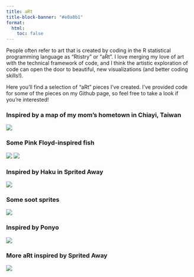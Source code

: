 ```yaml
---
title: aRt
title-block-banner: "#e0a8b1"
format:
  html:
    toc: false
---
```


People often refer to art that is created by coding in the R statistical programming language as "Rtistry" or "aRt". I love merging my love of art with the technical framework of code, and I think the artistic exploration of code can open the door to beautiful, new visualizations (and better coding skills!).

Here you'll find a selection of "aRt" pieces I've created. I've provided code for some of the pieces on my Github page, so feel free to take a look if you're interested!

### Inspired by a map of my mom's hometown in Chiayi, Taiwan

![](chiayi_map_final_final.png?v=20250827)

### Some Pink Floyd-inspired fish

![](fish_water_final.png?v=20250827) ![](fish_space_final.png?v=20250827)

### Inspired by Haku in Sprited Away

![](SA-Water_final.png?v=20250827)

### Some soot sprites

![](Soot_Sprites.png?v=20250827)

### Inspired by Ponyo

![](genart_ponyo2.PNG?v=20250827)

### More aRt inspired by Sprited Away

![](genart_haku.jpg?v=20250827)
